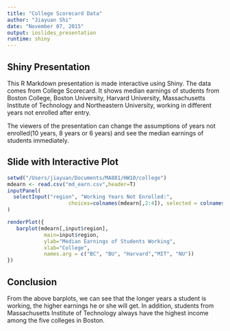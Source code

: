 ```yaml
---
title: "College Scorecard Data"
author: "Jiayuan Shi"
date: "November 07, 2015"
output: ioslides_presentation
runtime: shiny
---
```


## Shiny Presentation

This R Markdown presentation is made interactive using Shiny. The data comes from College Scorecard. It shows median earnings of students from Boston College, Boston University, Harvard University, Massachusetts Institute of Technology and Northeastern University, working in different years not enrolled after entry. 

The viewers of the presentation can change the assumptions of years not enrolled(10 years, 8 years or 6 years) and see the median earnings of students immediately. 

## Slide with Interactive Plot

```r
setwd("/Users/jiayuan/Documents/MA881/HW10/college")
mdearn <- read.csv("md_earn.csv",header=T)
inputPanel(
  selectInput("region", "Working Years Not Enrolled:", 
                    choices=colnames(mdearn[,2:4]), selected = colnames(mdearn[,2]) )
)

renderPlot({
   barplot(mdearn[,input$region], 
            main=input$region,
            ylab="Median Earnings of Students Working",
            xlab="College",
            names.arg = c("BC", "BU", "Harvard","MIT", "NU"))
})

```

## Conclusion
From the above barplots, we can see that the longer years a student is working, the higher earnings he or she will get. In addition, students from  Massachusetts Institute of Technology always have the highest income among the five colleges in Boston. 
